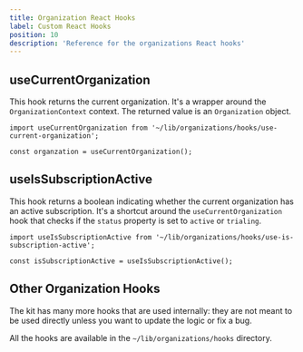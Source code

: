 ```yaml
---
title: Organization React Hooks
label: Custom React Hooks
position: 10
description: 'Reference for the organizations React hooks'
---
```


## useCurrentOrganization

This hook returns the current organization. It's a wrapper around the `OrganizationContext` context. The returned value is an `Organization` object.

```tsx
import useCurrentOrganization from '~/lib/organizations/hooks/use-current-organization';

const organzation = useCurrentOrganization();
```

## useIsSubscriptionActive

This hook returns a boolean indicating whether the current organization has
an active subscription. It's a shortcut around the `useCurrentOrganization`
hook that checks if the `status` property is set to `active` or `trialing`.

```tsx
import useIsSubscriptionActive from '~/lib/organizations/hooks/use-is-subscription-active';

const isSubscriptionActive = useIsSubscriptionActive();
```

## Other Organization Hooks

The kit has many more hooks that are used internally: they are not meant to be used directly unless you want to update the logic or fix a bug.

All the hooks are available in the `~/lib/organizations/hooks` directory.